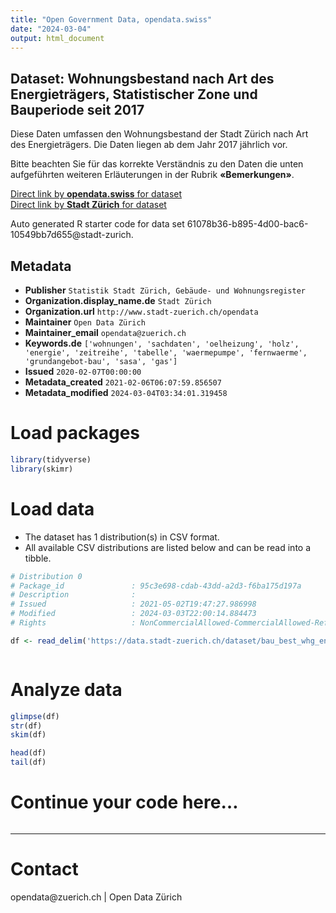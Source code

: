 ```yaml
---
title: "Open Government Data, opendata.swiss"
date: "2024-03-04"
output: html_document
---
```


## Dataset: Wohnungsbestand nach Art des Energieträgers, Statistischer Zone und Bauperiode seit 2017


Diese Daten umfassen den Wohnungsbestand der Stadt Zürich nach Art des Energieträgers. Die Daten liegen ab dem Jahr 2017 jährlich vor.

Bitte beachten Sie für das korrekte Verständnis zu den Daten die unten aufgeführten weiteren Erläuterungen in der Rubrik **«Bemerkungen»**.




[Direct link by **opendata.swiss** for dataset](https://opendata.swiss/de/dataset/wohnungsbestand-nach-art-des-energietragers-statistischer-zone-und-bauperiode-seit-20172-1)<br>
[Direct link by **Stadt Zürich** for dataset](https://data.stadt-zuerich.ch/dataset/bau_best_whg_energietraegerart_statzone_seit2017_od5331)

Auto generated R starter code for data set 61078b36-b895-4d00-bac6-10549bb7d655@stadt-zurich.

## Metadata

- **Publisher** `Statistik Stadt Zürich, Gebäude- und Wohnungsregister`
- **Organization.display_name.de** `Stadt Zürich`
- **Organization.url** `http://www.stadt-zuerich.ch/opendata`
- **Maintainer** `Open Data Zürich`
- **Maintainer_email** `opendata@zuerich.ch`
- **Keywords.de** `['wohnungen', 'sachdaten', 'oelheizung', 'holz', 'energie', 'zeitreihe', 'tabelle', 'waermepumpe', 'fernwaerme', 'grundangebot-bau', 'sasa', 'gas']`
- **Issued** `2020-02-07T00:00:00`
- **Metadata_created** `2021-02-06T06:07:59.856507`
- **Metadata_modified** `2024-03-04T03:34:01.319458`


# Load packages

```r

library(tidyverse)
library(skimr)

```

# Load data

-   The dataset has 1 distribution(s) in CSV format.
-   All available CSV distributions are listed below and can be read into a tibble.

```r

# Distribution 0
# Package_id               : 95c3e698-cdab-43dd-a2d3-f6ba175d197a
# Description              : 
# Issued                   : 2021-05-02T19:47:27.986998
# Modified                 : 2024-03-03T22:00:14.884473
# Rights                   : NonCommercialAllowed-CommercialAllowed-ReferenceNotRequired

df <- read_delim('https://data.stadt-zuerich.ch/dataset/bau_best_whg_energietraegerart_statzone_seit2017_od5331/download/BAU533OD5331.csv')



```

# Analyze data

```r

glimpse(df)
str(df)
skim(df)

head(df)
tail(df)

```

# Continue your code here...

```r

```

------------------------------------------------------------------------

# Contact

opendata@zuerich.ch | Open Data Zürich
